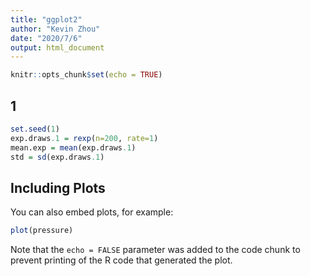 ```yaml
---
title: "ggplot2"
author: "Kevin Zhou"
date: "2020/7/6"
output: html_document
---
```


```r
knitr::opts_chunk$set(echo = TRUE)
```

## 1

```r
set.seed(1)
exp.draws.1 = rexp(n=200, rate=1)
mean.exp = mean(exp.draws.1)
std = sd(exp.draws.1)
```

## Including Plots

You can also embed plots, for example:

```r
plot(pressure)
```

Note that the `echo = FALSE` parameter was added to the code chunk to prevent printing of the R code that generated the plot.
